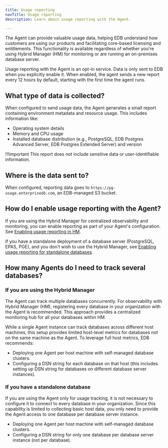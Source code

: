 ```yaml
---
title: Usage reporting
navTitle: Usage reporting
description: Learn about usage reporting with the Agent.

---
```


The Agent can provide valuable usage data, helping EDB understand how customers are using our products and facilitating core-based licensing and entitlements. This functionality is available regardless of whether you're using Hybrid Manager (HM) for monitoring or are running an on-premises database server.

Usage reporting with the Agent is an opt-in service. Data is only sent to EDB when you explicitly enable it. When enabled, the agent sends a new report every 12 hours by default, starting with the first time the agent runs.

## What type of data is collected?

When configured to send usage data, the Agent generates a small report containing environment metadata and resource usage. This includes information like:

- Operating system details
- Memory and CPU usage
- Installed database distribution (e.g., PostgreSQL, EDB Postgres Advanced Server, EDB Postgres Extended Server) and version

!!!important
   This report does not include sensitive data or user-identifiable information.

## Where is the data sent to? 

When configured, reporting data goes to `https://pg-usage.enterprisedb.com`, an EDB-managed S3 bucket.

## How do I enable usage reporting with the Agent?

If you are using the Hybrid Manager for centralized observability and monitoring, you can enable reporting as part of your Agent's configuration. See [Enabling usage reporting in HM](/edb-postgres-ai/hybrid-manager/using_hybrid_manager/monitoring/mon_ext_dbs/mon_with_agent/configure_agent/usage_reporting/). 

If you have a standalone deployment of a database server (PostgreSQL, EPAS, PGE), and you don't wish to use the Hybrid Manager, see [Enabling usage reporting for standalone databases](/tools/agent/stand_alone/).

## How many Agents do I need to track several databases?

### If you are using the Hybrid Manager

The Agent can track multiple databases concurrently. For observability with Hybrid Manager (HM), registering every database in your organization with the Agent is recommended. This approach provides a centralized monitoring hub for all your databases within HM.

While a single Agent instance can track databases across different host machines, this setup provides limited host-level metrics for databases not on the same machine as the Agent. To leverage full host metrics, EDB recommends:

- Deploying one Agent per host machine with self-managed database clusters.
- Configuring a DSN string for each database on that host (this includes setting up DSN string for databases on different database server instances).

### If you have a standalone database

If you are using the Agent only for usage tracking, it is not necessary to configure it to connect to every database in your organization. Since this capability is limited to collecting basic host data, you only need to provide the Agent access to one database per database server instance.

- Deploying one Agent per host machine with self-managed database clusters.
- Configuring a DSN string for only one database per database server instance (not per database).
